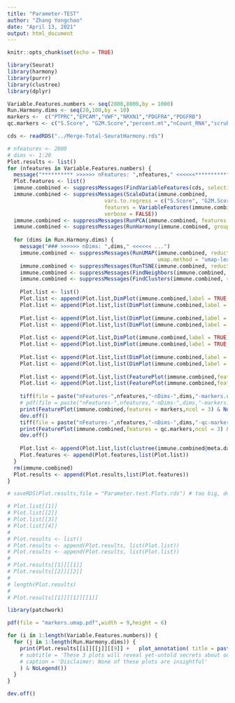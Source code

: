 ```yaml
---
title: "Parameter-TEST"
author: "Zhang Yongchao"
date: "April 13, 2021"
output: html_document
---
```



```r
knitr::opts_chunk$set(echo = TRUE)
```


```r
library(Seurat)
library(harmony)
library(purrr)
library(clustree)
library(dplyr)
```


```r
Variable.Features.numbers <- seq(2000,8000,by = 1000)
Run.Harmony.dims <- seq(20,100,by = 10)
markers <-  c("PTPRC","EPCAM","VWF","NRXN1","PDGFRA","PDGFRB")
qc.markers <- c("S.Score", "G2M.Score","percent.mt","nCount_RNA","scrublet","nFeature_RNA")
```

```r
cds <- readRDS("../Merge-Total-SeuratHarmony.rds")
```

```r
# nfeatures <- 2000
# dims <- 1:20
Plot.results <- list()
for (nfeatures in Variable.Features.numbers) {
  message("********** >>>>>> nFeatures: ",nfeatures," <<<<<<**********")
  Plot.features <- list()
  immune.combined <- suppressMessages(FindVariableFeatures(cds, selection.method = "vst", nfeatures = nfeatures))
  immune.combined <- suppressMessages(ScaleData(immune.combined, 
                               vars.to.regress = c("S.Score", "G2M.Score","percent.mt","nCount_RNA"), 
                               features = VariableFeatures(immune.combined),
                               verbose = FALSE))
  immune.combined <- suppressMessages(RunPCA(immune.combined, features = VariableFeatures(immune.combined), npcs = 100, verbose = FALSE))
  immune.combined <- suppressMessages(RunHarmony(immune.combined, group.by.vars = c("orig.ident","sex","subject")))
    
  for (dims in Run.Harmony.dims) {
    message("### >>>>>> nDims: ",dims," <<<<<< ...")
    immune.combined <- suppressMessages(RunUMAP(immune.combined, reduction = "harmony", dims = 1:dims, 
                                                umap.method = "umap-learn", metric = "correlation"))
    immune.combined <- suppressMessages(RunTSNE(immune.combined, reduction = "harmony", dims = 1:dims))
    immune.combined <- suppressMessages(FindNeighbors(immune.combined, reduction = "harmony", dims = 1:dims))
    immune.combined <- suppressMessages(FindClusters(immune.combined, resolution = c(0.2,0.4,0.6,0.8,1.0,1.2,1.4,1.6)))
    
    Plot.list <- list()
    Plot.list <- append(Plot.list,DimPlot(immune.combined,label = TRUE,combine = FALSE))
    Plot.list <- append(Plot.list,list(DimPlot(immune.combined,label = TRUE,split.by = "type",combine = FALSE)))
    
    Plot.list <- append(Plot.list,list(DimPlot(immune.combined,label = TRUE,group.by = "sex")))
    Plot.list <- append(Plot.list,list(DimPlot(immune.combined,label = TRUE,split.by = "subject")))
    
    Plot.list <- append(Plot.list,DimPlot(immune.combined,label = TRUE,combine = FALSE,reduction = "tsne"))
    Plot.list <- append(Plot.list,DimPlot(immune.combined,label = TRUE,combine = FALSE,split.by = "type",reduction = "tsne"))
    
    Plot.list <- append(Plot.list,list(DimPlot(immune.combined,label = TRUE,group.by = "sex",reduction = "tsne")))
    Plot.list <- append(Plot.list,list(DimPlot(immune.combined,label = TRUE,split.by = "subject",reduction = "tsne")))
    
    Plot.list <- append(Plot.list,list(FeaturePlot(immune.combined,features = markers,ncol = 3)))
    Plot.list <- append(Plot.list,list(FeaturePlot(immune.combined,features = qc.markers,ncol = 3)))
    
    tiff(file = paste("nFeatures-",nfeatures,"-nDims-",dims,"-markers.umap.tiff",sep = ""),width = 9,height = 6, units="in", res=300)
    # pdf(file = paste("nFeatures-",nfeatures,"-nDims-",dims,"-markers.umap.pdf",sep = ""),width = 9,height = 6)
    print(FeaturePlot(immune.combined,features = markers,ncol = 3) & NoLegend())
    dev.off()
    tiff(file = paste("nFeatures-",nfeatures,"-nDims-",dims,"-qc-markers.umap.tiff",sep = ""),width = 9,height = 6, units="in", res=300)
    print(FeaturePlot(immune.combined,features = qc.markers,ncol = 3) & NoLegend())
    dev.off()
    
    Plot.list <- append(Plot.list,list(clustree(immune.combined@meta.data, prefix = "RNA_snn_res.",return = "plot")))
    Plot.features <- append(Plot.features,list(Plot.list))
  }
  rm(immune.combined)
  Plot.results <- append(Plot.results,list(Plot.features))
}
```


```r
# saveRDS(Plot.results,file = "Parameter.test.Plots.rds") # too big, do not save!
```


```r
# Plot.list[[1]]
# Plot.list[[2]]
# Plot.list[[3]]
# Plot.list[[4]]
# 
# Plot.results <- list()
# Plot.results <- append(Plot.results, list(Plot.list))
# Plot.results <- append(Plot.results, list(Plot.list))
# 
# Plot.results[[1]][[1]]
# Plot.results[[2]][[2]]
# 
# length(Plot.results)
# 
# Plot.results[[1]][[1]][[1]]
```

```r
library(patchwork)

pdf(file = "markers.umap.pdf",width = 9,height = 6)

for (i in 1:length(Variable.Features.numbers)) {
  for (j in 1:length(Run.Harmony.dims)) {
    print(Plot.results[[i]][[j]][[9]] +   plot_annotation( title = paste("nFeature - ",Variable.Features.numbers[i],"; nDims - ",Run.Harmony.dims[j])
    # subtitle = 'These 3 plots will reveal yet-untold secrets about our beloved data-set',
    # caption = 'Disclaimer: None of these plots are insightful'
    ) & NoLegend())
  }
}

dev.off()
```







